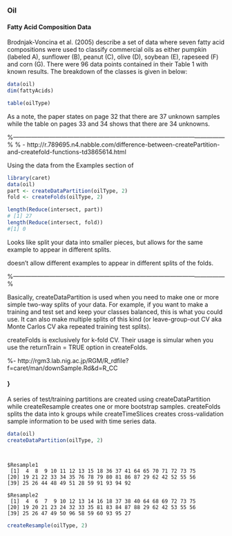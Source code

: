 
### Oil

<h4>Fatty Acid Composition Data</h4>

Brodnjak-Voncina et al. (2005) describe a set of data where seven fatty acid compositions were used to classify commercial oils as either pumpkin (labeled A), sunflower (B), peanut (C), olive (D), soybean (E), rapeseed (F) and corn (G). There were 96 data points contained in their Table 1 with known results. The breakdown of the classes is given in below:


```r
data(oil)
dim(fattyAcids)
```

```r
table(oilType)
```


As a note, the paper states on page 32 that there are 37 unknown samples while the table on pages 33 and 34 shows that there are 34 unknowns.

%---------------------------------------------------------------------------------------------------------%
% - http://r.789695.n4.nabble.com/difference-between-createPartition-and-createfold-functions-td3865614.html

Using the data from the Examples section of \texttt{caret::createFolds}


```r
library(caret) 
data(oil) 
part <- createDataPartition(oilType, 2) 
fold <- createFolds(oilType, 2) 
```

```r
length(Reduce(intersect, part)) 
# [1] 27 
length(Reduce(intersect, fold)) 
#[1] 0 

```






Looks like \texttt{createDataPartition} split your data into smaller pieces, 
but allows for the same example to appear in different splits. 

\texttt{createFolds} doesn't allow different examples to appear in different 
splits of the folds. 

%---------------------------------------------------------------------------------------------------------%

Basically, createDataPartition is used when you need to make one or 
more simple two-way splits of your data. For example, if you want to 
make a training and test set and keep your classes balanced, this is 
what you could use. It can also make multiple splits of this kind (or 
leave-group-out CV aka Monte Carlos CV aka repeated training test 
splits). 

createFolds is exclusively for k-fold CV. Their usage is simular when 
you use the returnTrain = TRUE option in createFolds. 

%- http://rgm3.lab.nig.ac.jp/RGM/R_rdfile?f=caret/man/downSample.Rd&d=R_CC

#### \texttt{createDataPartition}}
A series of test/training partitions are created using createDataPartition while createResample creates one or more bootstrap samples. createFolds splits the data into k groups while createTimeSlices creates cross-validation sample information to be used with time series data.

```r
data(oil)
createDataPartition(oilType, 2)
```

<pre><code>

$Resample1
 [1]  4  8  9 10 11 12 13 15 18 36 37 41 64 65 70 71 72 73 75
[20] 19 21 22 33 34 35 76 78 79 80 81 86 87 29 62 42 52 55 56
[39] 25 26 44 48 49 51 28 59 91 93 94 92

$Resample2
 [1]  4  6  7  9 10 12 13 14 16 18 37 38 40 64 68 69 72 73 75
[20] 19 20 21 23 24 32 33 35 81 83 84 87 88 29 62 42 53 55 56
[39] 25 26 47 49 50 96 58 59 60 93 95 27
</code></pre>

```r
createResample(oilType, 2)



```


<p>
